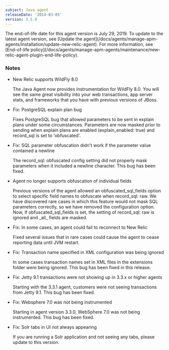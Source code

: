 ```yaml
---
subject: Java agent
releaseDate: '2014-03-05'
version: 3.5.0
---
```


<Callout variant="important">
  The end-of-life date for this agent version is July 29, 2019. To update to the latest agent version, see [Update the agent](/docs/agents/manage-apm-agents/installation/update-new-relic-agent). For more information, see [End-of-life policy](/docs/agents/manage-apm-agents/maintenance/new-relic-agent-plugin-end-life-policy).
</Callout>

### Notes

* New Relic supports WildFly 8.0

  The Java Agent now provides instrumentation for WildFly 8.0. You will see the same great visibility into your web transactions, app server stats, and frameworks that you have with previous versions of JBoss.
* Fix: PostgreSQL explain plan bug

  Fixes PostgreSQL bug that allowed parameters to be sent in explain plans under some circumstances. Parameters are now masked prior to sending when explain plans are enabled (explain_enabled: true) and record_sql is set to 'obfuscated'.
* Fix: SQL parameter obfuscation didn't work if the parameter value contained a newline

  The record_sql: obfuscated config setting did not properly mask parameters when it included a newline character. This bug has been fixed.
* Agent no longer supports obfuscation of individual fields

  Previous versions of the agent allowed an obfuscated_sql_fields option to select specific field names to obfuscate when record_sql: raw. We have discovered rare cases in which this feature would not mask SQL parameters correctly, so we have removed the configuration option. Now, if obfuscated_sql_fields is set, the setting of record_sql: raw is ignored and \_all_ fields are masked.
* Fix: In some cases, an agent could fail to reconnect to New Relic

  Fixed several issues that in rare cases could cause the agent to cease reporting data until JVM restart.
* Fix: Transaction name specified in XML configuration was being ignored

  In some cases transaction names set in XML files in the extensions folder were being ignored. This bug has been fixed in this release.
* Fix: Jetty 9.1 transactions were not showing up in 3.3.x or higher agents

  Starting with the 3.3.1 agent, customers were not seeing transactions from Jetty 9.1. This bug has been fixed.
* Fix: Websphere 7.0 was not being instrumented

  Starting in agent version 3.3.0, WebSphere 7.0 was not being instrumented. This bug has been fixed.
* Fix: Solr tabs in UI not always appearing

  If you are running a Solr application and not seeing any tabs, please update to this version.
